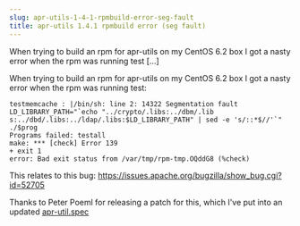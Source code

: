 ```yaml
---
slug: apr-utils-1-4-1-rpmbuild-error-seg-fault
title: apr-utils 1.4.1 rpmbuild error (seg fault)
---
```

<p>When trying to build an rpm for apr-utils on my CentOS 6.2 box I got a nasty error when the rpm was running test [&hellip;]</p>


<!--truncate-->
When trying to build an rpm for apr-utils on my CentOS 6.2 box I got a nasty error when the rpm was running test:  

```
testmemcache : |/bin/sh: line 2: 14322 Segmentation fault LD_LIBRARY_PATH="`echo "../crypto/.libs:../dbm/.lib s:../dbd/.libs:../ldap/.libs:$LD_LIBRARY_PATH" | sed -e 's/::*$//'`" ./$prog
Programs failed: testall
make: *** [check] Error 139
+ exit 1
error: Bad exit status from /var/tmp/rpm-tmp.OQddG8 (%check)  
```
This relates to this bug: <a href="https://issues.apache.org/bugzilla/show_bug.cgi?id=52705">https://issues.apache.org/bugzilla/show_bug.cgi?id=52705</a>  

Thanks to Peter Poeml for releasing a patch for this, which I've put into an updated <a href="http://www.noodles.net.nz/files/apr-util.spec">apr-util.spec</a>  

